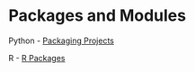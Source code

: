 # Packages and Modules {#packages}

Python - [Packaging Projects](https://packaging.python.org/tutorials/packaging-projects/)

R - [R Packages](https://r-pkgs.org/)
